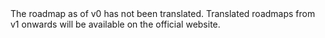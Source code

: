 
<Callout type="warning" emoji="🙏">
  The roadmap as of v0 has not been translated. Translated roadmaps from v1
  onwards will be available on the official website.
</Callout>
